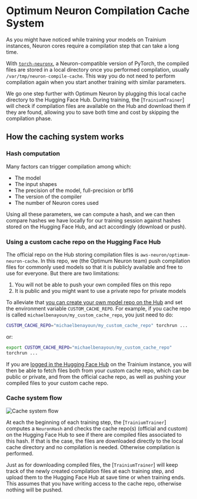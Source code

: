 <!--Copyright 2023 The HuggingFace Team. All rights reserved.

Licensed under the Apache License, Version 2.0 (the "License"); you may not use this file except in compliance with
the License. You may obtain a copy of the License at

http://www.apache.org/licenses/LICENSE-2.0

Unless required by applicable law or agreed to in writing, software distributed under the License is distributed on
an "AS IS" BASIS, WITHOUT WARRANTIES OR CONDITIONS OF ANY KIND, either express or implied. See the License for the
specific language governing permissions and limitations under the License.
-->

# Optimum Neuron Compilation Cache System

As you might have noticed while training your models on Trainium instances, Neuron cores require a compilation step that can take a long time. 

With [`torch-neuronx`](https://github.com/aws-neuron/aws-neuron-samples/tree/master/torch-neuronx), a Neuron-compatible  version of PyTorch, the compiled files are stored in a local directory once you performed compilation, usually `/var/tmp/neuron-compile-cache`. This way you do not need to perform compilation again when you start another training with similar parameters. 

We go one step further with Optimum Neuron by plugging this local cache directory to the Hugging Face Hub. During training, the [`TrainiumTrainer`] will check if compilation files are available on the Hub and download them if they are found, allowing you to save both time and cost by skipping the compilation phase.

## How the caching system works

### Hash computation

Many factors can trigger compilation among which: 

- The model
- The input shapes
- The precision of the model, full-precision or bf16
- The version of the compiler
- The number of Neuron cores used

Using all these parameters, we can compute a hash, and we can then compare hashes we have locally for our training session against hashes stored on the Hugging Face Hub, and act accordingly (download or push).


### Using a custom cache repo on the Hugging Face Hub

The official repo on the Hub storing compilation files is `aws-neuron/optimum-neuron-cache`. In this repo, we (the Optimum Neuron team) push compilation files for commonly used models so that it is publicly available and free to use for everyone. But there are two limitations:

1. You will not be able to push your own compiled files on this repo 
2. It is public and you might want to use a private repo for private models

To alleviate that [you can create your own model repo on the Hub](https://huggingface.co/new) and set the environment variable `CUSTOM_CACHE_REPO`. For example, if you cache repo is called `michaelbenayoun/my_custom_cache_repo`, you just need to do:

```bash
CUSTOM_CACHE_REPO="michaelbenayoun/my_custom_cache_repo" torchrun ...
```

or:

```bash
export CUSTOM_CACHE_REPO="michaelbenayoun/my_custom_cache_repo"
torchrun ...
```

If you are [logged in the Hugging Face Hub](https://huggingface.co/docs/huggingface_hub/quick-start#login) on the Trainium instance, you will then be able to fetch files both from your custom cache repo, which can be public or private, and from the official cache repo, as well as pushing your compiled files to your custom cache repo. 

### Cache system flow

![Cache system flow](./images/cache_system_flow.jpg)


At each the beginning of each training step, the  [`TrainiumTrainer`] computes a `NeuronHash` and checks the cache repo(s) (official and custom) on the Hugging Face Hub to see if there are compiled files associated to this hash. 
If that is the case, the files are downloaded directly to the local cache directory and no compilation is needed. Otherwise compilation is performed.


Just as for downloading compiled files, the [`TrainiumTrainer`] will keep track of the newly created compilation files at each training step, and upload them to the Hugging Face Hub at save time or when training ends. This assumes that you have writing access to the cache repo, otherwise nothing will be pushed. 
